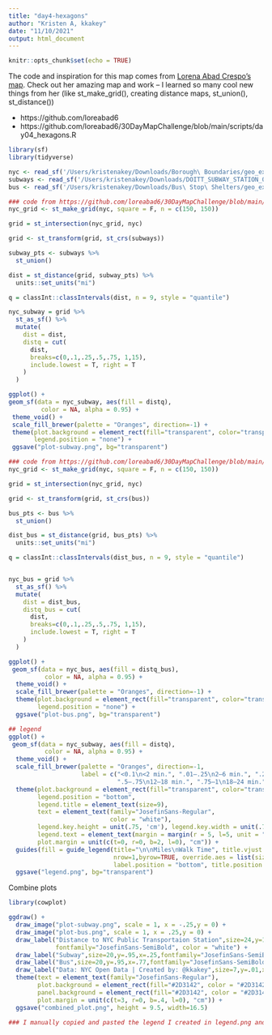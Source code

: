 ```yaml
---
title: "day4-hexagons"
author: "Kristen A, kkakey"
date: "11/10/2021"
output: html_document
---
```


```r
knitr::opts_chunk$set(echo = TRUE)
```

The code and inspiration for this map comes from [Lorena Abad Crespo's map](https://github.com/loreabad6/30DayMapChallenge/blob/main/maps/day04.png). Check out her amazing map and work -- I learned so many cool new things from her (like st_make_grid(), creating distance maps, st_union(), st_distance())

- https://github.com/loreabad6
- https://github.com/loreabad6/30DayMapChallenge/blob/main/scripts/day04_hexagons.R



```r
library(sf)
library(tidyverse)
```

```r
nyc <- read_sf('/Users/kristenakey/Downloads/Borough\ Boundaries/geo_export_c0d09366-0177-40f9-9072-8757ca3b0d0a.shp')
subways <- read_sf('/Users/kristenakey/Downloads/DOITT_SUBWAY_STATION_04JAN2017/DOITT_SUBWAY_STATION_04JAN2017.shp')
bus <- read_sf('/Users/kristenakey/Downloads/Bus\ Stop\ Shelters/geo_export_235d7429-6eda-4e99-99c2-18035db8f781.shp')
```

```r
### code from https://github.com/loreabad6/30DayMapChallenge/blob/main/scripts/day04_hexagons.R
nyc_grid <- st_make_grid(nyc, square = F, n = c(150, 150))

grid = st_intersection(nyc_grid, nyc)

grid <- st_transform(grid, st_crs(subways))

subway_pts <- subways %>%
  st_union()

dist = st_distance(grid, subway_pts) %>% 
  units::set_units("mi")

q = classInt::classIntervals(dist, n = 9, style = "quantile")

nyc_subway = grid %>% 
  st_as_sf() %>% 
  mutate(
    dist = dist,
    distq = cut(
      dist,
      breaks=c(0,.1,.25,.5,.75, 1,15),
      include.lowest = T, right = T
    )
  ) 

ggplot() +
geom_sf(data = nyc_subway, aes(fill = distq),
         color = NA, alpha = 0.95) +
 theme_void() +
 scale_fill_brewer(palette = "Oranges", direction=-1) +
 theme(plot.background = element_rect(fill="transparent", color="transparent"),
       legend.position = "none") +
 ggsave("plot-subway.png", bg="transparent")
```


```r
### code from https://github.com/loreabad6/30DayMapChallenge/blob/main/scripts/day04_hexagons.R
nyc_grid <- st_make_grid(nyc, square = F, n = c(150, 150))

grid = st_intersection(nyc_grid, nyc)

grid <- st_transform(grid, st_crs(bus))

bus_pts <- bus %>%
  st_union()

dist_bus = st_distance(grid, bus_pts) %>% 
  units::set_units("mi")

q = classInt::classIntervals(dist_bus, n = 9, style = "quantile")


nyc_bus = grid %>% 
  st_as_sf() %>% 
  mutate(
    dist = dist_bus,
    distq_bus = cut(
      dist,
      breaks=c(0,.1,.25,.5,.75, 1,15),
      include.lowest = T, right = T
    )
  ) 

ggplot() +
 geom_sf(data = nyc_bus, aes(fill = distq_bus),
          color = NA, alpha = 0.95) +
  theme_void() +
  scale_fill_brewer(palette = "Oranges", direction=-1) +
  theme(plot.background = element_rect(fill="transparent", color="transparent"),
        legend.position = "none") +
  ggsave("plot-bus.png", bg="transparent")
```

```r
## legend
ggplot() +
 geom_sf(data = nyc_subway, aes(fill = distq),
          color = NA, alpha = 0.95) +
  theme_void() +
  scale_fill_brewer(palette = "Oranges", direction=-1, 
                    label = c("<0.1\n<2 min.", ".01—.25\n2—6 min.", ".25—.5\n6—12 min.", 
                              ".5—.75\n12—18 min.", ".75—1\n18—24 min.", "1+\n24+ min.")) +
  theme(plot.background = element_rect(fill="transparent", color="transparent"),
        legend.position = "bottom", 
        legend.title = element_text(size=9), 
        text = element_text(family="JosefinSans-Regular",
                            color = "white"),
        legend.key.height = unit(.75, 'cm'), legend.key.width = unit(.75, 'cm'),
        legend.text = element_text(margin = margin(r = 5, l=5, unit = "pt")),
        plot.margin = unit(c(t=0, r=0, b=2, l=0), "cm")) +
  guides(fill = guide_legend(title="\n\nMiles\nWalk Time", title.vjust = -0.001,
                             nrow=1,byrow=TRUE, override.aes = list(size = 5),
                             label.position = "bottom", title.position = "right")) +
  ggsave("legend.png", bg="transparent")
```


Combine plots
```r
library(cowplot)

ggdraw() + 
  draw_image("plot-subway.png", scale = 1, x = -.25,y = 0) +
  draw_image("plot-bus.png", scale = 1, x = .25,y = 0) +
  draw_label("Distance to NYC Public Transportaion Station",size=24,y=1.10,
             fontfamily="JosefinSans-SemiBold", color = "white") +
  draw_label("Subway",size=20,y=.95,x=.25,fontfamily="JosefinSans-SemiBold", color = "white") +
  draw_label("Bus",size=20,y=.95,x=.77,fontfamily="JosefinSans-SemiBold", color = "white") +
  draw_label("Data: NYC Open Data | Created by: @kkakey",size=7,y=.01,x=.93,fontfamily="JosefinSans-SemiBold", color = "white") +
  theme(text = element_text(family="JosefinSans-Regular"),
        plot.background = element_rect(fill="#2D3142", color = "#2D3142"),
        panel.background = element_rect(fill="#2D3142", color = "#2D3142"),
        plot.margin = unit(c(t=3, r=0, b=.4, l=0), "cm")) +
  ggsave("combined_plot.png", height = 9.5, width=16.5) 

### I manually copied and pasted the legend I created in legend.png and added it to the final plot
```








